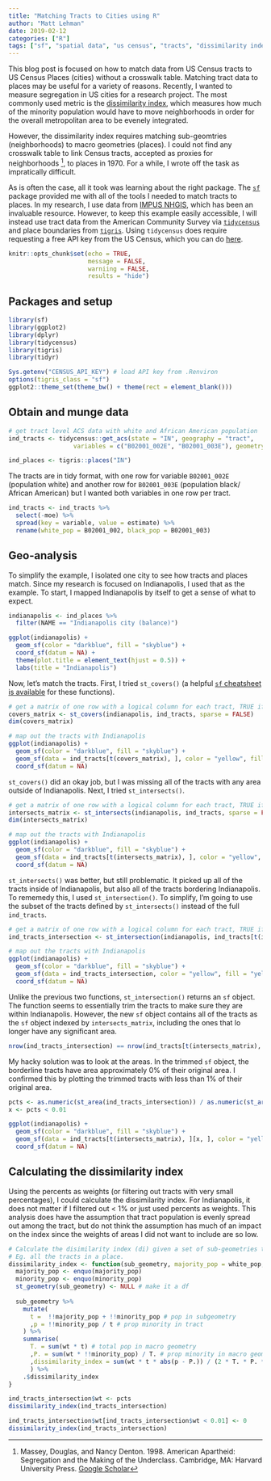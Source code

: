 ```yaml
---
title: "Matching Tracts to Cities using R"
author: "Matt Lehman"
date: 2019-02-12
categories: ["R"]
tags: ["sf", "spatial data", "us census", "tracts", "dissimilarity index", "r", "rstats", "data science"]
---
```


This blog post is focused on how to match data from US Census tracts to US Census Places (cities) without a crosswalk table. Matching tract data to places may be useful for a variety of reasons. Recently, I wanted to measure segregation in US cities for a research project. The most commonly used metric is the [dissimilarity index](https://www.census.gov/hhes/www/housing/resseg/pdf/app_b.pdf), which measures how much of the minority population would have to move neighborhoods in order for the overall metropolitan area to be evenely integrated.

However, the dissimilarity index requires matching sub-geomtries (neighborhoods) to macro geometries (places). I could not find any crosswalk table to link Census tracts, accepted as proxies for neighborhoods ^[Massey, Douglas, and Nancy Denton. 1998. American Apartheid: Segregation and the Making of the Underclass. Cambridge, MA: Harvard University Press. [Google Scholar](https://scholar.google.com/scholar_lookup?hl=en&publication_year=1998&author=Douglas+Massey&author=Nancy+Denton&title=American+Apartheid%3A+Segregation+and+the+Making+of+the+Underclass)], to places in 1970. For a while, I wrote off the task as impratically difficult. 

As is often the case, all it took was learning about the right package. The [`sf`](https://github.com/r-spatial/sf) package provided me with all of the tools I needed to match tracts to places. In my research, I use data from [IMPUS NHGIS](nhgis.org), which has been an invaluable resource. However, to keep this example easily accessible, I will instead use tract data from the American Community Survey via [`tidycensus`](https://github.com/walkerke/tidycensus) and place boundaries from [`tigris`](https://github.com/walkerke/tigris). Using `tidycensus` does require requesting a free API key from the US Census, which you can do [here](https://api.census.gov/data/key_signup.html). 


```r
knitr::opts_chunk$set(echo = TRUE,
                      message = FALSE,
                      warniing = FALSE, 
                      results = "hide")
```

## Packages and setup

```r
library(sf)
library(ggplot2)
library(dplyr)
library(tidycensus)
library(tigris)
library(tidyr)
```

```r
Sys.getenv("CENSUS_API_KEY") # load API key from .Renviron
options(tigris_class = "sf")
ggplot2::theme_set(theme_bw() + theme(rect = element_blank()))
```

## Obtain and munge data 

```r
# get tract level ACS data with white and African American population
ind_tracts <- tidycensus::get_acs(state = "IN", geography = "tract", 
                  variables = c("B02001_002E", "B02001_003E"), geometry = TRUE)

ind_places <- tigris::places("IN")
```

The tracts are in tidy format, with one row for variable `B02001_002E` (population white) and another row for `B02001_003E` (population black/ African American) but I wanted both variables in one row per tract. 

```r
ind_tracts <- ind_tracts %>% 
  select(-moe) %>% 
  spread(key = variable, value = estimate) %>% 
  rename(white_pop = B02001_002, black_pop = B02001_003)
```

## Geo-analysis

To simplify the example, I isolated one city to see how tracts and places match. Since my research is focused on Indianapolis, I used that as the example. To start, I mapped Indianapolis by itself to get a sense of what to expect.

```r
indianapolis <- ind_places %>% 
  filter(NAME == "Indianapolis city (balance)")

ggplot(indianapolis) +
  geom_sf(color = "darkblue", fill = "skyblue") +
  coord_sf(datum = NA) +
  theme(plot.title = element_text(hjust = 0.5)) +
  labs(title = "Indianapolis")
```

Now, let's match the tracts. First, I tried `st_covers()` (a helpful [`sf` cheatsheet is available](https://github.com/rstudio/cheatsheets/blob/master/sf.pdf) for these functions). 

```r
# get a matrix of one row with a logical column for each tract, TRUE if Indianapolis covers it
covers_matrix <- st_covers(indianapolis, ind_tracts, sparse = FALSE)
dim(covers_matrix)

# map out the tracts with Indianapolis
ggplot(indianapolis) +
  geom_sf(color = "darkblue", fill = "skyblue") +
  geom_sf(data = ind_tracts[t(covers_matrix), ], color = "yellow", fill = "yellow", alpha = 0.2) +
  coord_sf(datum = NA)
```

`st_covers()` did an okay job, but I was missing all of the tracts with any area outside of Indianapolis. Next, I tried `st_intersects()`.

```r
# get a matrix of one row with a logical column for each tract, TRUE if it intersects Indianapolis
intersects_matrix <- st_intersects(indianapolis, ind_tracts, sparse = FALSE)
dim(intersects_matrix)

# map out the tracts with Indianapolis
ggplot(indianapolis) +
  geom_sf(color = "darkblue", fill = "skyblue") +
  geom_sf(data = ind_tracts[t(intersects_matrix), ], color = "yellow", fill = "yellow", alpha = 0.2) +
  coord_sf(datum = NA)
```

`st_intersects()` was better, but still problematic. It picked up all of the tracts inside of Indianapolis, but also all of the tracts bordering Indianapolis. To rememedy this, I used `st_intersection()`. To simplify, I'm going to use the subset of the tracts defined by `st_intersects()` instead of the full `ind_tracts`.

```r
# get a matrix of one row with a logical column for each tract, TRUE if it intersects Indianapolis
ind_tracts_intersection <- st_intersection(indianapolis, ind_tracts[t(intersects_matrix), ])

# map out the tracts with Indianapolis
ggplot(indianapolis) +
  geom_sf(color = "darkblue", fill = "skyblue") +
  geom_sf(data = ind_tracts_intersection, color = "yellow", fill = "yellow", alpha = 0.2) +
  coord_sf(datum = NA)
```

Unlike the previous two functions, `st_intersection()` returns an `sf` object. The function seems to essentially trim the tracts to make sure they are within Indianapolis. However, the new `sf` object contains all of the tracts as the `sf` object indexed by `intersects_matrix`, including the ones that lo longer have any significant area.

```r
nrow(ind_tracts_intersection) == nrow(ind_tracts[t(intersects_matrix), ])
```

My hacky solution was to look at the areas. In the trimmed `sf` object, the borderline tracts have area approximately 0% of their original area. I confirmed this by plotting the trimmed tracts with less than 1% of their original area.

```r
pcts <- as.numeric(st_area(ind_tracts_intersection)) / as.numeric(st_area(ind_tracts[t(intersects_matrix), ]))
x <- pcts < 0.01

ggplot(indianapolis) +
  geom_sf(color = "darkblue", fill = "skyblue") +
  geom_sf(data = ind_tracts[t(intersects_matrix), ][x, ], color = "yellow", fill = "yellow", alpha = 0.2) +
  coord_sf(datum = NA) 
```

## Calculating the dissimilarity index 

Using the percents as weights (or filtering out tracts with very small percentages), I could calculate the dissimilarity index. For Indianapolis, it does not matter if I filtered out < 1% or just used percents as weights. This analysis does have the assumption that tract population is evenly spread out among the tract, but do not think the assumption has much of an impact on the index since the weights of areas I did not want to include are so low.

```r
# Calculate the disimilarity index (di) given a set of sub-geometries that match a macro-level geometry. 
# Eg. all the tracts in a place.
dissimilarity_index <- function(sub_geometry, majority_pop = white_pop, minority_pop = black_pop) {
  majority_pop <- enquo(majority_pop)
  minority_pop <- enquo(minority_pop)
  st_geometry(sub_geometry) <- NULL # make it a df 
  
  sub_geometry %>%
    mutate(
      t =  !!majority_pop + !!minority_pop # pop in subgeometry
      ,p = !!minority_pop / t # prop minority in tract
    ) %>% 
    summarise(
      T. = sum(wt * t) # total pop in macro geometry
      ,P. = sum(wt * !!minority_pop) / T. # prop minority in macro geometry
      ,dissimilarity_index = sum(wt * t * abs(p - P.)) / (2 * T. * P. * (1 - P.))
      ) %>% 
    .$dissimilarity_index
}

ind_tracts_intersection$wt <- pcts
dissimilarity_index(ind_tracts_intersection)

ind_tracts_intersection$wt[ind_tracts_intersection$wt < 0.01] <- 0
dissimilarity_index(ind_tracts_intersection)
```


